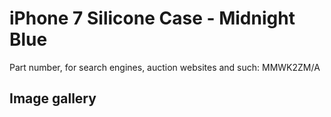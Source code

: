 # iPhone 7 Silicone Case - Midnight Blue

Part number, for search engines, auction websites and such: MMWK2ZM/A

## Image gallery

<div style={{ width: "768px" }}>
  <GalleryComponent
    images={[
      {
        original: "/everysource/MMWK2",
        thumbnail: "/everypreview/MMWK2",
      },
      {
        original: "/everysource/MMWK2_AV1_GOLD",
        thumbnail: "/everypreview/MMWK2_AV1_GOLD",
      },
      {
        original: "/everysource/MMWK2_AV1_JET_BLACK",
        thumbnail: "/everypreview/MMWK2_AV1_JET_BLACK",
      },
      {
        original: "/everysource/MMWK2_AV1_RED",
        thumbnail: "/everypreview/MMWK2_AV1_RED",
      },
      {
        original: "/everysource/MMWK2_AV1_SILVER",
        thumbnail: "/everypreview/MMWK2_AV1_SILVER",
      },
      {
        original: "/everysource/MMWK2_AV2",
        thumbnail: "/everypreview/MMWK2_AV2",
      }
    ]}
  />
</div>